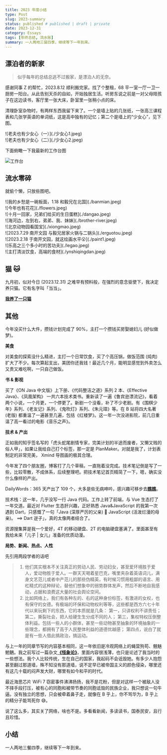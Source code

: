 ```yaml
---
title: 2023 年度小结
type: Post
slug: 2023-summary
status: published # published | draft | private
date: 2023-12-31
category: Essays
tags: [年终总结, 流水账]
summary: 一人两地三餐四季，继续等下一年到来。
---
```


## 漂泊者的新家

> 似乎每年的总结总逃不过搬家，是漂泊人的无奈。

感谢同事 Z 的帮忙，2023.8.12 顺利搬完家。找了个整租，68 平一室一厅一卫一厨房一阳台。从此告别天杀的自如，开始独居生活。听房东说之前是一对父母陪孩子在这边读书，客厅里一张大床，卧室里一张稍小点的床。

清理卧室杂物时，有两样东西我留下来了。一个是墙上贴的几张纸，一张高三课程表和几张学英语的单词纸，这是高中独有的记忆；第二个是墙上的“少女心”，见下图。

<div className="image-grid">
    <div>![老夫也有少女心（一）](./少女心1.jpeg)</div>
    <div>![老夫也有少女心（二）](./少女心2.jpeg)</div>
</div>

下面俯瞰一下我最新的工作台图

![工作台](./工作台.jpeg)

## 流水零碎

就偷个懒，只放些图吧。

<div className="image-grid">
  <div>![我的乡愁是一碗板面，1.18 和毅兄在北国](./banmian.jpeg)</div>
  <div>![今年也有花花](./flowers.jpeg)</div>
  <div>![十月一回家，兄弟们给买的生日蛋糕](./dangao.jpeg)</div>
</div>
<div className="image-grid">
  <div>![海河边，左到右，弟弟、我、妹妹](./brother-river.jpeg)</div>
  <div>![北京动物园看国宝](./xiongmao.jpeg)</div>
  <div>![2023.7.29 南开文园 与毅兄居家火锅与二锅头](./erguotou.jpeg)</div>
</div>
<div className="image-grid">
  <div>![2023.2.18 于南开文园，就这绘画水平😮‍](./paint1.jpeg)</div>
  <div>![乐高之三个多小时的苦功夫](./legao.jpeg)</div>
  <div>![主打清淡饮食，高端的食材](./ynshiqingdan.jpeg)</div>
</div>

## 猫 🐱

九月初，似对今日 (2023.12.31) 之难早有预料般，在强烈的意念驱使下，我决定养只猫。它有名字叫「当当」。

[**我养了一只猫**](https://ikangjia.cn/posts/i-have-a-cat-named-dang-dang)

## 其他

今年没买什么大件，攒钱计划完成了 90%，主打一个攒钱买房娶媳妇儿 (好似做梦)。

**美食**

对美食的探索没什么精进，主打一个日常饮食，买了个高压锅，做饭范围 (炖肉) 扩大了不少。每次算起支出，美团你还我钱！最近几个月，能明显感觉到外卖怎么又贵又难吃啊，一只自己做饭。

**书 & 影视**

买了《ON Java 中文版》上下册、《代码整洁之道》系列 2 本、《Effective Java》、《凤凰架构》 一共六本技术类书。重新读了一遍《鲁宾逊漂流记》，看着两个小说，一个月更，一个停更了。新剧一个没看，补了不少老剧。有《围棋少年》系列、《老友记》系列、《鬼吹灯》系列、《朱元璋》等。在 B 站将四大名著 (老版) 都重温了一遍甚至几遍，包括《红楼梦》。这一年一次没进影院，前几日重温了高一看过的电影《音乐之声》。

**技术 & 产出**

正如我的知乎签名写的「虎头蛇尾剧情专家，完美计划的半途而废者，又懒又贱的俗人甲」，如果让我给自己打个标签，那一定是 PlanMaker。对就是我了，计划表制定的非常完美， Xmind 导图画的极其合理。

今年发了四个朋友圈，博客打了几个草稿，一直拖着没完成。技术笔记倒是写了一些，比较零散，不成体系，后续整理吧。把技术笔记首页精简了一下，嗯，确实没什么像样的产出。

DailyWords：365 天产出了 109 个，大多是些无病呻吟，感兴趣可移步去[**瞧瞧**](https://ikangjia.cn/words)。

技术栈：这一年，几乎没写一行 Java 代码。工作上转了前端，与 Vue 生态打了一年交道。最近对 Flutter 生态肝兴趣，正好熟悉 Java&JavaScript 的我第一次遇到 Dart，只感慨了一句「Java (深厚严厉的父亲) 💓 JavaScript (活泼烂漫的母亲)。 ==> Dart 逆子」，真的太像两者结合了。

资源搜集算是我一个爱好，4T 的移动硬盘、2T 的电脑硬盘塞满了。里面甚至有我给未来「儿子 | 女儿」准备的优质动漫。

**局势、新闻、热点、人性**

先引用两段学者的话吧

> 1. 他们其实根本不关注真正的劳动人民、劳动妇女，甚至爱环境胜于爱人，爱动物胜于爱人。一群天天喝着星巴克，嘴里夹杂着英语词儿，满身文艺范儿或者中产范儿的那些伪精英，有时候习惯用粗鄙的语言、用杠精式的这种辩论，替他们想象中的弱势群体发声，然后不断地自我感动，占据和浪费这大量的社会舆论空间。
> 2. 比如网络上，我们有各种左的、右的这种身份标签，有激进的女权，也有保守的女德。有极端的环保和动物权利等等，这些都是西方六七十年代以来玩剩下的东西，它的本质就是几条： 第一，只讲权利不讲责任； 第二，撕裂社会，把人给硬生生分成不同的人； 第三，集权特权压倒整体利益。包括一些人的小群体，甚至一些动物甚至抽象的环境抽象的一些理念，都拥有了高于人民整体利益的道德优越感； 第四点，说白了就是有一些人借此搞政治，搞运动。

与上一年的同章节写的内容基本相同，这一年依旧是冷观网络上的蝇营狗苟、魑魅魍魉。我之前写过一篇杂文[**《怪象论》**](https://ikangjia.cn/posts/guai-xiang-lun)，里面内容很浅薄，也只是论述了我当时的一些想法。我个人比较传统，生在自己的国家，我起码不会诋毁她。有多少人抱怨甚至翻过那道墙，殊不知没有那道墙，说不定早已被帝国主义的颜色侵染，哪里还有这几十载的闷声发大财，哪里有如今和平的时代。

最近海思芯片 WiFi 7 窃密事件沸沸扬扬，我不是花粉，但是对这样一个被敌人没不择手段打压，被有心的同胞和被带节奏的同胞诋毁的民族企业，我只想说一句牛逼。没有独立的思想，只会被牵着鼻子走，就像在 B 乎上，你不骂华为，B 乎上的精分子能骂死你 😅。

说了这么多，其实关了网络，啥也不是。多看看新闻，多读读书，国泰民安，且行且珍惜。

## 小结

一人两地三餐四季，继续等下一年到来。